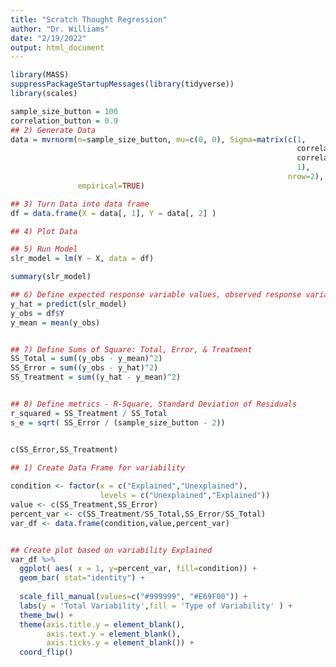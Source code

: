 ```yaml
---
title: "Scratch Thought Regression"
author: "Dr. Williams"
date: "2/19/2022"
output: html_document
---
```

```r
library(MASS)
suppressPackageStartupMessages(library(tidyverse))
library(scales)
```


```r
sample_size_button = 100
correlation_button = 0.9
## 2) Generate Data
data = mvrnorm(n=sample_size_button, mu=c(0, 0), Sigma=matrix(c(1, 
                                                                correlation_button,
                                                                correlation_button,
                                                                1), 
                                                              nrow=2), 
               empirical=TRUE)

## 3) Turn Data into data frame
df = data.frame(X = data[, 1], Y = data[, 2] )

## 4) Plot Data

## 5) Run Model
slr_model = lm(Y ~ X, data = df)

summary(slr_model)


```



```r
## 6) Define expected response variable values, observed response variables, sample mean of the response variable
y_hat = predict(slr_model)
y_obs = df$Y
y_mean = mean(y_obs)


## 7) Define Sums of Square: Total, Error, & Treatment
SS_Total = sum((y_obs - y_mean)^2)
SS_Error = sum((y_obs - y_hat)^2)
SS_Treatment = sum((y_hat - y_mean)^2)


## 8) Define metrics - R-Square, Standard Deviation of Residuals
r_squared = SS_Treatment / SS_Total
s_e = sqrt( SS_Error / (sample_size_button - 2))


c(SS_Error,SS_Treatment)

```



```r
## 1) Create Data Frame for variability
 
condition <- factor(x = c("Explained","Unexplained"), 
                    levels = c("Unexplained","Explained")) 
value <- c(SS_Treatment,SS_Error)
percent_var <- c(SS_Treatment/SS_Total,SS_Error/SS_Total)
var_df <- data.frame(condition,value,percent_var)


## Create plot based on variability Explained
var_df %>% 
  ggplot( aes( x = 1, y=percent_var, fill=condition)) + 
  geom_bar( stat="identity") +
  
  scale_fill_manual(values=c("#999999", "#E69F00")) +
  labs(y = 'Total Variability',fill = 'Type of Variability' ) +
  theme_bw() +
  theme(axis.title.y = element_blank(),
        axis.text.y = element_blank(),
        axis.ticks.y = element_blank()) +
  coord_flip() 


```


